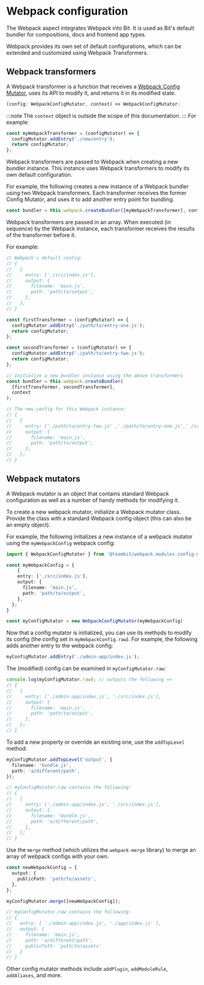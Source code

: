 
# Webpack configuration

The Webpack aspect integrates Webpack into Bit. It is used as Bit's default bundler for compositions, docs and frontend app types.

Webpack provides its own set of default configurations, which can be extended and customized using Webpack Transformers.

## Webpack transformers

A Webpack transformer is a function that receives a [Webpack Config Mutator](#webpack-config-mutator), uses its API to modify it, and returns it in its modified state.

```ts
(config: WebpackConfigMutator, context) => WebpackConfigMutator;
```

:::note
The `context` object is outside the scope of this documentation.
:::
For example:

```ts
const myWebpackTransformer = (configMutator) => {
  configMutator.addEntry('./new/entry');
  return configMutator;
};
```

Webpack transformers are passed to Webpack when creating a new bundler instance. This instance uses Webpack transformers to modify its own default configuration.

For example, the following creates a new instance of a Webpack bundler using two Webpack transformers. Each transformer receives the former Config Mutator, and uses it to add another entry point for bundling.

```ts
const bundler = this.webpack.createBundler([myWebpackTransformer], context);
```

Webpack transformers are passed in an array. When executed (in sequence) by the Webpack instance, each transformer receives the results of the transformer before it.

For example:

```ts
// Webpack's default config:
// {
//   {
//     entry: ['./src/index.js'],
//     output: {
//       filename: 'main.js',
//       path: 'path/to/output',
//     },
//   };
// }

const firstTransformer = (configMutator) => {
  configMutator.addEntry('./path/to/entry-one.js');
  return configMutator;
};

const secondTransformer = (configMutator) => {
  configMutator.addEntry('./path/to/entry-two.js');
  return configMutator;
};

// Initialize a new bundler instance using the above transformers
const bundler = this.webpack.createBundler(
  [firstTransformer, secondTransformer],
  context
);

// The new config for this Webpack instance:
// {
//   {
//     entry: ['./path/to/entry-two.js' ,'./path/to/entry-one.js','./src/index.js'],
//     output: {
//       filename: 'main.js',
//       path: 'path/to/output',
//     },
//   };
// }
```

## Webpack mutators

A Webpack mutator is an object that contains standard Webpack configuration as well as a number of handy methods for modifying it.

To create a new webpack mutator, initialize a Webpack mutator class. Provide the class with a standard Webpack config object (this can also be an empty object).

For example, the following initializes a new instance of a webpack mutator using the `myWebpackConfig` webpack config:

```ts
import { WebpackConfigMutator } from '@teambit/webpack.modules.config-mutator';

const myWebpackConfig = {
    {
    entry: ['./src/index.js'],
    output: {
      filename: 'main.js',
      path: 'path/to/output',
    },
  };
}

const myConfigMutator = new WebpackConfigMutator(myWebpackConfig)
```

Now that a config mutator is initialized, you can use its methods to modify its config (the config set in `myWebpackConfig.raw`).
For example, the following adds another entry to the webpack config:

```ts
myConfigMutator.addEntry('./admin-app/index.js');
```

The (modified) config can be examined in `myConfigMutator.raw`:

```ts
console.log(myConfigMutator.raw); // outputs the following =>
// {
//   {
//     entry: ['./admin-app/index.js', './src/index.js'],
//     output: {
//       filename: 'main.js',
//       path: 'path/to/output',
//     },
//   };
// }
```

To add a new property or override an existing one, use the `addTopLevel` method:

```ts
myConfigMutator.addTopLevel('output', {
  filename: 'bundle.js',
  path: 'a/different/path',
});

// myConfigMutator.raw contains the following:
// {
//   {
//     entry: ['./admin-app/index.js', './src/index.js'],
//     output: {
//       filename: 'bundle.js',
//       path: 'a/different/path',
//     },
//   };
// }
```

Use the `merge` method (which utilizes the `webpack-merge` library) to merge an array of webpack configs with your own.

```ts
const newWebpackConfig = {
  output: {
    publicPath: 'path/to/assets',
  },
};

myConfigMutator.merge([newWebpackConfig]);

// myConfigMutator.raw contains the following:
// {
//   entry: [ './admin-app/index.js', './app/index.js' ],
//   output: {
//     filename: 'main.js',
//     path: 'a/different/path',
//     publicPath: 'path/to/assets'
//   }
// }
```

Other config mutator methods include `addPlugin`, `addModuleRule`, `addAliases`, and more.
